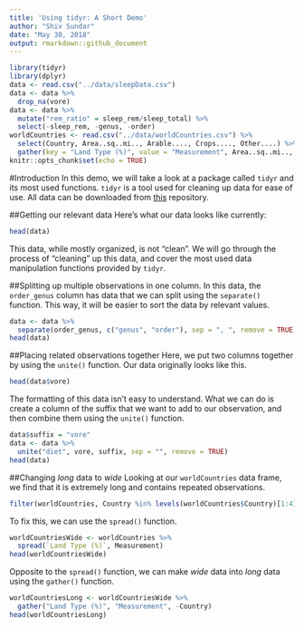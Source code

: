 ```yaml
---
title: 'Using tidyr: A Short Demo'
author: "Shiv Sundar"
date: "May 30, 2018"
output: rmarkdown::github_document
---
```


```r
library(tidyr)
library(dplyr)
data <- read.csv("../data/sleepData.csv")
data <- data %>%
  drop_na(vore)
data <- data %>%
  mutate("rem_ratio" = sleep_rem/sleep_total) %>%
  select(-sleep_rem, -genus, -order)
worldCountries <- read.csv("../data/worldCountries.csv") %>%
  select(Country, Area..sq..mi.., Arable...., Crops...., Other....) %>%
  gather(key = "Land Type (%)", value = "Measurement", Area..sq..mi.., Arable...., Crops...., Other....)
knitr::opts_chunk$set(echo = TRUE)
```

#Introduction
In this demo, we will take a look at a package called `tidyr` and its most used functions. `tidyr` is a tool used for cleaning up data for ease of use. All data can be downloaded from [this](https://github.com/shiv-sundar/YotabitesRPackageDemos/tree/master/data) repository.

##Getting our relevant data
Here's what our data looks like currently:

```r
head(data)
```

This data, while mostly organized, is not "clean". We will go through the process of "cleaning" up this data, and cover the most used data manipulation functions provided by `tidyr`.

##Splitting up multiple observations in one column.
In this data, the `order_genus` column has data that we can split using the `separate()` function. This way, it will be easier to sort the data by relevant values.

```r
data <- data %>%
  separate(order_genus, c("genus", "order"), sep = ", ", remove = TRUE)
head(data)
```

##Placing related observations together
Here, we put two columns together by using the `unite()` function. Our data originally looks like this.

```r
head(data$vore)
```

The formatting of this data isn't easy to understand. What we can do is create a column of the suffix that we want to add to our observation, and then combine them using the `unite()` function.

```r
data$suffix = "vore"
data <- data %>%
  unite("diet", vore, suffix, sep = "", remove = TRUE)
head(data)
```

##Changing _long_ data to _wide_
Looking at our `worldCountries` data frame, we find that it is extremely long and contains repeated observations.

```r
filter(worldCountries, Country %in% levels(worldCountries$Country)[1:4])
```

To fix this, we can use the `spread()` function. 

```r
worldCountriesWide <- worldCountries %>%
  spread(`Land Type (%)`, Measurement)
head(worldCountriesWide)
```

Opposite to the `spread()` function, we can make _wide_ data into _long_ data using the `gather()` function.

```r
worldCountriesLong <- worldCountriesWide %>%
  gather("Land Type (%)", "Measurement", -Country)
head(worldCountriesLong)
```